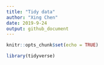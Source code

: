 ```yaml
---
title: "Tidy data"
author: "Xing Chen"
date: 2019-9-24
output: github_document
---
```


```r
knitr::opts_chunk$set(echo = TRUE)

library(tidyverse)
```


